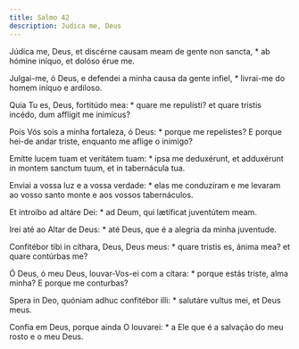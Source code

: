 ```yaml
---
title: Salmo 42
description: Judica me, Deus
---
```


<div class="side-by-side not-content">

Júdica me, Deus, et discérne causam meam de gente non sancta, * ab hómine iníquo, et dolóso érue me.

Julgai-me, ó Deus, e defendei a minha causa da gente infiel, * livrai-me do homem iníquo e ardiloso.

Quia Tu es, Deus, fortitúdo mea: * quare me repulísti? et quare tristis incédo, dum afflígit me inimícus?

Pois Vós sois a minha fortaleza, ó Deus: * porque me repelistes? E porque hei-de andar triste, enquanto me aflige o inimigo?

Emítte lucem tuam et veritátem tuam: * ipsa me deduxérunt, et adduxérunt in montem sanctum tuum, et in tabernácula tua.

Enviai a vossa luz e a vossa verdade: * elas me conduziram e me levaram ao vosso santo monte e aos vossos tabernáculos.

Et introíbo ad altáre Dei: * ad Deum, qui lætíficat juventútem meam.

Irei até ao Altar de Deus: * até Deus, que é a alegria da minha juventude.

Confitébor tibi in cíthara, Deus, Deus meus: * quare tristis es, ánima mea? et quare contúrbas me?

Ó Deus, ó meu Deus, louvar-Vos-ei com a cítara: * porque estás triste, alma minha? E porque me conturbas?

Spera in Deo, quóniam adhuc confitébor illi: * salutáre vultus mei, et Deus meus.

Confia em Deus, porque ainda O louvarei: * a Ele que é a salvação do meu rosto e o meu Deus.

</div>
